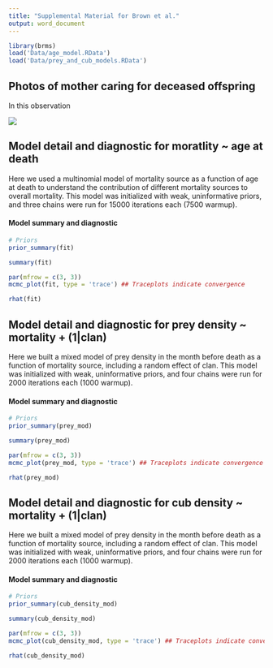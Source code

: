 ```yaml
---
title: "Supplemental Material for Brown et al." 
output: word_document
---
```


```r

library(brms)
load('Data/age_model.RData')
load('Data/prey_and_cub_models.RData')

```

## Photos of mother caring for deceased offspring

In this observation

![](Plots/fuzz_event_cropped.png)

## Model detail and diagnostic for moratlity ~ age at death 

Here we used a multinomial model of mortality source as a function of age at death
to understand the contribution of different mortality sources to overall mortality. 
This model was initialized with weak, uninformative priors, and three chains were run for 15000 iterations each (7500 warmup). 

#### Model summary and diagnostic

```r

# Priors
prior_summary(fit)

summary(fit)

par(mfrow = c(3, 3))
mcmc_plot(fit, type = 'trace') ## Traceplots indicate convergence

rhat(fit)
```
## Model detail and diagnostic for prey density ~ mortality + (1|clan) 

Here we built a mixed model of prey density in the month before death as a function of mortality source, including a random effect of clan.
This model was initialized with weak, uninformative priors, and four chains were run for 2000 iterations each (1000 warmup). 

#### Model summary and diagnostic

```r

# Priors
prior_summary(prey_mod)

summary(prey_mod)

par(mfrow = c(3, 3))
mcmc_plot(prey_mod, type = 'trace') ## Traceplots indicate convergence

rhat(prey_mod)
```

## Model detail and diagnostic for cub density ~ mortality + (1|clan) 

Here we built a mixed model of prey density in the month before death as a function of mortality source, including a random effect of clan.
This model was initialized with weak, uninformative priors, and four chains were run for 2000 iterations each (1000 warmup). 

#### Model summary and diagnostic

```r

# Priors
prior_summary(cub_density_mod)

summary(cub_density_mod)

par(mfrow = c(3, 3))
mcmc_plot(cub_density_mod, type = 'trace') ## Traceplots indicate convergence

rhat(cub_density_mod)
```



